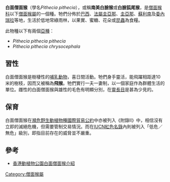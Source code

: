 {{Speciesbox 
| name = 白面僧面猴
| status = LC
| image = Pithecia pithecia skansen 2006.jpg
| image_width = 250px
| genus = Pithecia
| species = pithecia
| authority = ([[卡爾·林奈|Linnaeus]], 1766)
}}

'''白面僧面猴'''（學名''Pithecia pithecia''），或稱'''南美白臉猴'''或'''白臉狐尾猴'''，是[[僧面猴科|僧面猴科]]以下[[僧面猴屬|僧面猴屬]]的一個種。牠們分佈於[[巴西|巴西]]、[[法屬圭亞那|法屬圭亞那]]、[[圭亞那|圭亞那]]、[[蘇利南|蘇利南]]及[[委內瑞拉|委內瑞拉]]等地，生活於低地常綠雨林，以果實、蜜糖、花朵或[[昆蟲|昆蟲]]為食糧。

此物種以下有兩個[[亞種|亞種]]：
* ''Pithecia pithecia pithecia''
* ''Pithecia pithecia chrysocephala''

== 習性 ==
白面僧面猴是樹棲性的[[哺乳動物|哺乳動物]]，喜日間活動。牠們身手靈活，能飛躍相距達10米的樹枝，因而又被稱為'''飛猴'''。牠們實行一夫一妻制，以一個家庭作為群體生活的單位。雌性的白面僧面猴與雄性的毛色有明顯分別，在[[靈長目|靈長目]]是甚為少見的。

== 保育 ==
白面僧面猴在[[瀕危野生動植物種國際貿易公約|瀕危野生動植物種國際貿易公約]]中亦被列入《附錄II》中，相信沒有立即的滅絕危機，但需要管制交易情況。而在[[IUCN紅色名錄|IUCN紅色名錄]]內則被列入「低危／無危」級別，即指目前存在的威脅並不嚴重。

== 參考 ==
* [https://web.archive.org/web/20060904013834/http://www.lcsd.gov.hk/parks/hkzbg/b5/animals_9.php 香港動植物公園白面僧面猴介紹]

{{commons category|Pithecia pithecia|白面僧面猴}}
{{Wikispecies|Pithecia pithecia|白面僧面猴}}
{{Taxonbar|from=Q832345}}

[[Category:僧面猴屬|Category:僧面猴屬]]